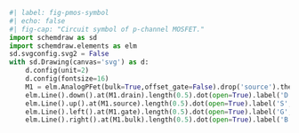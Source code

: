 ```python
#| label: fig-pmos-symbol
#| echo: false
#| fig-cap: "Circuit symbol of p-channel MOSFET."
import schemdraw as sd
import schemdraw.elements as elm
sd.svgconfig.svg2 = False
with sd.Drawing(canvas='svg') as d:
    d.config(unit=2)
    d.config(fontsize=16)
    M1 = elm.AnalogPFet(bulk=True,offset_gate=False).drop('source').theta(0).reverse()
    elm.Line().down().at(M1.drain).length(0.5).dot(open=True).label('D', 'left')
    elm.Line().up().at(M1.source).length(0.5).dot(open=True).label('S', 'right')
    elm.Line().left().at(M1.gate).length(0.5).dot(open=True).label('G', 'left')
    elm.Line().right().at(M1.bulk).length(0.5).dot(open=True).label('B', 'right')
```
